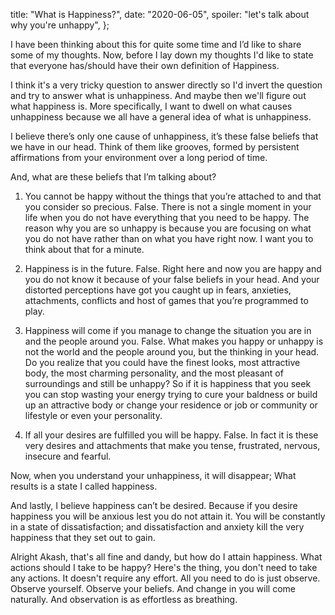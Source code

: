   title: "What is Happiness?",
  date: "2020-06-05",
  spoiler: "let's talk about why you're unhappy",
};

<!-- let's talk about why you're unhappy -->

<!--more-->

I have been thinking about this for quite some time and I’d like to share some of my thoughts. Now, before I lay down my thoughts I'd like to state that everyone has/should have their own definition of Happiness.

I think it's a very tricky question to answer directly so I'd invert the question and try to answer what is unhappiness. And maybe then we'll figure out what happiness is. More specifically, I want to dwell on what causes unhappiness because we all have a general idea of what is unhappiness.

I believe there’s only one cause of unhappiness, it’s these false beliefs that we have in our head. Think of them like grooves, formed by persistent affirmations from your environment over a long period of time.

And, what are these beliefs that I’m talking about?

1. You cannot be happy without the things that you’re attached to and that you consider so precious. False. There is not a single moment in your life when you do not have everything that you need to be happy. The reason why you are so unhappy is because you are focusing on what you do not have rather than on what you have right now. I want you to think about that for a minute.

2. Happiness is in the future. False. Right here and now you are happy and you do not know it because of your false beliefs in your head. And your distorted perceptions have got you caught up in fears, anxieties, attachments, conflicts and host of games that you’re programmed to play.

3. Happiness will come if you manage to change the situation you are in and the people around you. False. What makes you happy or unhappy is not the world and the people around you, but the thinking in your head. Do you realize that you could have the finest looks, most attractive body, the most charming personality, and the most pleasant of surroundings and still be unhappy? So if it is happiness that you seek you can stop wasting your energy trying to cure your baldness or build up an attractive body or change your residence or job or community or lifestyle or even your personality.

4. If all your desires are fulfilled you will be happy. False. In fact it is these very desires and attachments that make you tense, frustrated, nervous, insecure and fearful.

Now, when you understand your unhappiness, it will disappear; What results is a state I called happiness.

And lastly, I believe happiness can’t be desired. Because if you desire happiness you will be anxious lest you do not attain it. You will be constantly in a state of dissatisfaction; and dissatisfaction and anxiety kill the very happiness that they set out to gain.

Alright Akash, that's all fine and dandy, but how do I attain happiness. What actions should I take to be happy?
Here's the thing, you don't need to take any actions. It doesn't require any effort. All you need to do is just observe. Observe yourself. Observe your beliefs. And change in you will come naturally. And observation is as effortless as breathing.
